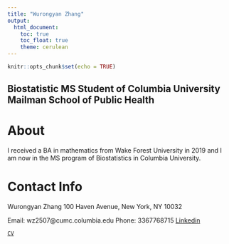 ```yaml
---
title: "Wurongyan Zhang"
output: 
  html_document:
    toc: true
    toc_float: true
    theme: cerulean
---
```


```r
knitr::opts_chunk$set(echo = TRUE)
```

## Biostatistic MS Student of Columbia University Mailman School of Public Health

# About

I received a BA in mathematics from Wake Forest University in 2019 and I am now in the MS program of Biostatistics in Columbia University. 

# Contact Info
Wurongyan Zhang
100 Haven Avenue, New York, NY 10032

Email: wz2507@cumc.columbia.edu
Phone: 3367768715
[Linkedin](https://www.linkedin.com/in/wurongyan-zhang-907405196/) 

[`CV`](resources/resume.pdf)












